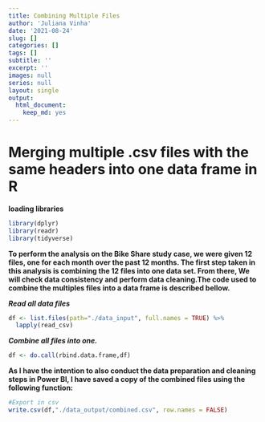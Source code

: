 ```yaml
---
title: Combining Multiple Files
author: 'Juliana Vinha'
date: '2021-08-24'
slug: []
categories: []
tags: []
subtitle: ''
excerpt: ''
images: null
series: null
layout: single
output: 
  html_document: 
    keep_md: yes
---
```



# Merging multiple .csv files with the same headers into one data frame in R

**loading libraries**

```r
library(dplyr)
library(readr)
library(tidyverse)
```

**To perform the analysis on the Bike Share study case, we were given 12 files, one for each month over the past 12 months. The first step taken in this analysis is combining the 12 files into one data set. From there, We will check data consistency and perform data cleaning.The code used to combine the multiples files into a data frame is described bellow.**

***Read all data files***
```r
df <- list.files(path="./data_input", full.names = TRUE) %>% 
  lapply(read_csv)
```

***Combine all files into one.***
```r
df <- do.call(rbind.data.frame,df)
```

**As I have the intention to also conduct the data preparation and cleaning steps in Power BI, I have saved a copy of the combined files using the following function:** 

```r
#Export in csv
write.csv(df,"./data_output/combined.csv", row.names = FALSE)
```
